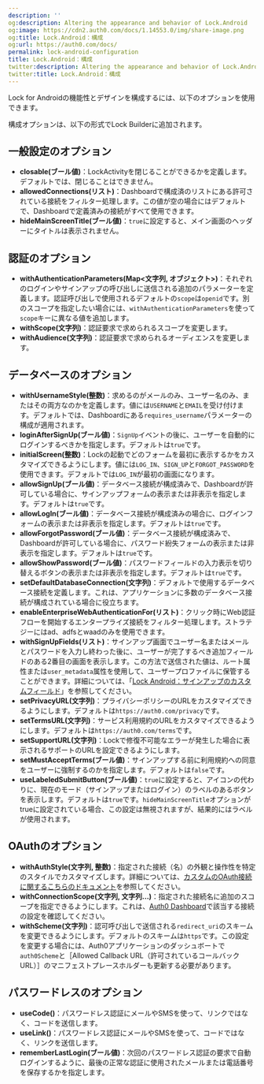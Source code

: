 ```yaml
---
description: ''
og:description: Altering the appearance and behavior of Lock.Android
og:image: https://cdn2.auth0.com/docs/1.14553.0/img/share-image.png
og:title: Lock.Android：構成
og:url: https://auth0.com/docs/
permalink: lock-android-configuration
title: Lock.Android：構成
twitter:description: Altering the appearance and behavior of Lock.Android
twitter:title: Lock.Android：構成
---
```


Lock for Androidの機能性とデザインを構成するには、以下のオプションを使用できます。

構成オプションは、以下の形式でLock Builderに追加されます。



## 一般設定のオプション

* **closable(ブール値)**：LockActivityを閉じることができるかを定義します。デフォルトでは、閉じることはできません。
* **allowedConnections(リスト)**：Dashboardで構成済のリストにある許可されている接続をフィルター処理します。この値が空の場合にはデフォルトで、Dashboardで定義済みの接続がすべて使用できます。
* **hideMainScreenTitle(ブール値)**：`true`に設定すると、メイン画面のヘッダーにタイトルは表示されません。

## 認証のオプション

* **withAuthenticationParameters(Map<文字列, オブジェクト>)**：それぞれのログインやサインアップの呼び出しに送信される追加のパラメーターを定義します。認証呼び出しで使用されるデフォルトの`scope`は`openid`です。別のスコープを指定したい場合には、`withAuthenticationParameters`を使って`scope`キーに異なる値を追加します。
* **withScope(文字列)**：認証要求で求められるスコープを変更します。
* **withAudience(文字列)**：認証要求で求められるオーディエンスを変更します。

## データベースのオプション

* **withUsernameStyle(整数)**：求めるのがメールのみ、ユーザー名のみ、またはその両方なのかを定義します。値には`USERNAME`と`EMAIL`を受け付けます。デフォルトでは、Dashboardにある`requires_username`パラメーターの構成が適用されます。
* **loginAfterSignUp(ブール値)**：`SignUp`イベントの後に、ユーザーを自動的にログインするべきかを指定します。デフォルトは`true`です。
* **initialScreen(整数)**：Lockの起動でどのフォームを最初に表示するかをカスタマイズできるようにします。値には`LOG_IN`、`SIGN_UP`と`FORGOT_PASSWORD`を使用できます。デフォルトでは`LOG_IN`が最初の画面になります。
* **allowSignUp(ブール値)**：データベース接続が構成済みで、Dashboardが許可している場合に、サインアップフォームの表示または非表示を指定します。デフォルトは`true`です。
* **allowLogIn(ブール値)**：データベース接続が構成済みの場合に、ログインフォームの表示または非表示を指定します。デフォルトは`true`です。
* **allowForgotPassword(ブール値)**：データベース接続が構成済みで、Dashboardが許可している場合に、パスワード紛失フォームの表示または非表示を指定します。デフォルトは`true`です。
* **allowShowPassword(ブール値)**：パスワードフィールドの入力表示を切り替えるボタンの表示または非表示を指定します。デフォルトは`true`です。
* **setDefaultDatabaseConnection(文字列)**：デフォルトで使用するデータベース接続を定義します。これは、アプリケーションに多数のデータベース接続が構成されている場合に役立ちます。
* **enableEnterpriseWebAuthenticationFor(リスト)**：クリック時にWeb認証フローを開始するエンタープライズ接続をフィルター処理します。ストラテジーにはad、adfsとwaadのみを使用できます。
* **withSignUpFields(リスト)**：サインアップ画面でユーザー名またはメールとパスワードを入力し終わった後に、ユーザーが完了するべき追加フィールドのある2番目の画面を表示します。この方法で送信された値は、ルート属性または`user_metadata`属性を使用して、ユーザープロファイルに保管することができます。詳細については、「[Lock Android：サインアップのカスタムフィールド](/libraries/lock-android/lock-android-custom-fields-at-signup)」を参照してください。
* **setPrivacyURL(文字列)**：プライバシーポリシーのURLをカスタマイズできるようにします。デフォルトは`https://auth0.com/privacy`です。
* **setTermsURL(文字列)**：サービス利用規約のURLをカスタマイズできるようにします。デフォルトは`https://auth0.com/terms`です。
* **setSupportURL(文字列)**：Lockで修復不可能なエラーが発生した場合に表示されるサポートのURLを設定できるようにします。
* **setMustAcceptTerms(ブール値)**：サインアップする前に利用規約への同意をユーザーに強制するのかを指定します。デフォルトは`false`です。
* **useLabeledSubmitButton(ブール値)**：`true`に設定すると、アイコンの代わりに、現在のモード（サインアップまたはログイン）のラベルのあるボタンを表示します。デフォルトは`true`です。`hideMainScreenTitle`オプションがtrueに設定されている場合、この設定は無視されますが、結果的にはラベルが使用されます。

## OAuthのオプション

* **withAuthStyle(文字列, 整数)**：指定された接続（名）の外観と操作性を特定のスタイルでカスタマイズします。詳細については、[カスタムのOAuth接続に関するこちらのドキュメント](/libraries/lock-android/lock-android-custom-theming)を参照してください。
* **withConnectionScope(文字列, 文字列...)**：指定された接続名に追加のスコープを指定できるようにします。これは、[Auth0 Dashboard](%24%7Bmanage_url%7D)で該当する接続の設定を確認してください。
* **withScheme(文字列)**：認可呼び出しで送信される`redirect_uri`のスキームを変更できるようにします。デフォルトのスキームは`https`です。この設定を変更する場合には、Auth0アプリケーションのダッシュボートで`auth0Scheme`と［Allowed Callback URL（許可されているコールバックURL）］のマニフェストプレースホルダーも更新する必要があります。

## パスワードレスのオプション

* **useCode()**：パスワードレス認証にメールやSMSを使って、リンクではなく、コードを送信します。
* **useLink()**：パスワードレス認証にメールやSMSを使って、コードではなく、リンクを送信します。
* **rememberLastLogin(ブール値)**：次回のパスワードレス認証の要求で自動ログインするように、最後の正常な認証に使用されたメールまたは電話番号を保存するかを指定します。
